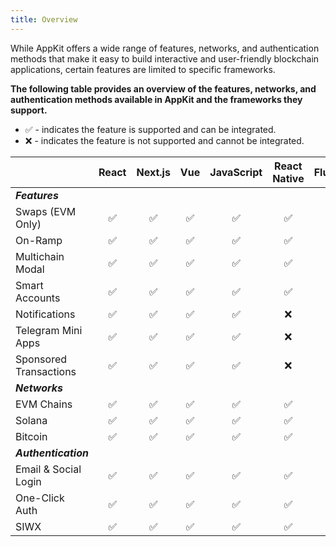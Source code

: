 ```yaml
---
title: Overview
---
```


While AppKit offers a wide range of features, networks, and authentication methods that make it easy to build interactive and user-friendly blockchain applications, certain features are limited to specific frameworks.

**The following table provides an overview of the features, networks, and authentication methods available in AppKit and the frameworks they support.**

- ✅ - indicates the feature is supported and can be integrated.
- ❌ - indicates the feature is not supported and cannot be integrated.

|                |    React                 | Next.js           |      Vue         | JavaScript        | React Native      | Flutter           | Android          | Swift             |  Unity (Web)      |  Unity (Native)   |
|----------------|--------------------------|-------------------|------------------|-------------------| ------------------| ------------------| -----------------| ----------------- | ----------------- | ----------------- |
| ***Features*** |                          |                   |                  |                   |                   |                   |                  |                   |                   |                   |
| Swaps (EVM Only)|<center>✅</center>       |<center>✅</center>|<center>✅</center>|<center>✅</center>|<center>✅</center>|<center>❌</center>|<center>❌</center>|<center>❌</center>|<center>✅</center>|<center>❌</center>|
| On-Ramp        |<center>✅</center>        |<center>✅</center>|<center>✅</center>|<center>✅</center>|<center>✅</center>|<center>❌</center>|<center>❌</center>|<center>❌</center>|<center>✅</center>|<center>❌</center>|
| Multichain Modal |<center>✅</center>      |<center>✅</center>|<center>✅</center>|<center>✅</center>|<center>✅</center>|<center>❌</center>|<center>❌</center>|<center>❌</center>|<center>❌</center>|<center>❌</center>|
| Smart Accounts |<center>✅</center>        |<center>✅</center>|<center>✅</center>|<center>✅</center>|<center>✅</center>|<center>❌</center>|<center>❌</center>|<center>❌</center>|<center>✅</center>|<center>✅</center>|
| Notifications  |<center>✅</center>        |<center>✅</center>|<center>✅</center>|<center>✅</center>|<center>❌</center>|<center>❌</center>|<center>❌</center>|<center>❌</center>|<center>❌</center>|<center>❌</center>|
| Telegram Mini Apps |<center>✅</center>    |<center>✅</center>|<center>✅</center>|<center>✅</center>|<center>❌</center>|<center>❌</center>|<center>❌</center>|<center>❌</center>|<center>✅</center>|<center>❌</center>|
| Sponsored Transactions |<center>✅</center>|<center>✅</center>|<center>✅</center>|<center>✅</center>|<center>❌</center>|<center>❌</center>|<center>❌</center>|<center>❌</center>|<center>❌</center>|<center>❌</center>|
| ***Networks*** |                          |                   |                   |                  |                   |                   |                  |                   |                   |                   |
| EVM Chains     |<center>✅</center>        |<center>✅</center>|<center>✅</center>|<center>✅</center>|<center>✅</center>|<center>✅</center>|<center>✅</center>|<center>✅</center>|<center>✅</center>|<center>✅</center>|
|     Solana     |<center>✅</center>        |<center>✅</center>|<center>✅</center>|<center>✅</center>|<center>✅</center>|<center>✅</center>|<center>❌</center>|<center>❌</center>|<center>❌</center>|<center>❌</center>|
|    Bitcoin     |<center>✅</center>        |<center>✅</center>|<center>✅</center>|<center>✅</center>|<center>✅</center>|<center>❌</center>|<center>❌</center>|<center>❌</center>|<center>❌</center>|<center>❌</center>|
| ***Authentication*** |                     |                  |                   |                  |                   |                   |                  |                   |                   |                   |
| Email & Social Login |<center>✅</center>  |<center>✅</center>|<center>✅</center>|<center>✅</center>|<center>✅</center>|<center>✅</center>|<center>❌</center>|<center>❌</center>|<center>✅</center>|<center>✅</center>|
|  One-Click Auth |<center>✅</center>        |<center>✅</center>|<center>✅</center>|<center>✅</center>|<center>✅</center>|<center>❌</center>|<center>✅</center>|<center>✅</center>|<center>✅</center>|<center>✅</center>|
|    SIWX        |<center>✅</center>        |<center>✅</center>|<center>✅</center>|<center>✅</center>|<center>✅</center>|<center>❌</center>|<center>❌</center>|<center>❌</center>|<center>❌</center>|<center>❌</center>|

